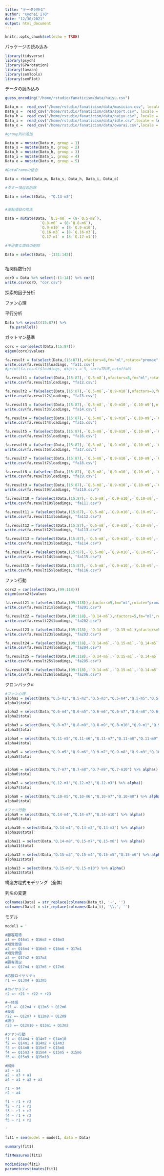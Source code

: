 ```yaml
---
title: "データ分析1"
author: "Kyohei ITO"
date: "12/30/2021"
output: html_document
---
```


```r
knitr::opts_chunk$set(echo = TRUE)
```


パッケージの読み込み

```r

library(tidyverse)
library(psych)
library(GPArotation)
library(lavaan)
library(semTools)
library(semPlot)

```

データの読み込み

```r
guess_encoding("/home/rstudio/fanaticism/data/haiyu.csv")

Data_m =  read_csv("/home/rstudio/fanaticism/data/musician.csv", locale = locale(encoding = "CP932"))
Data_s =  read_csv("/home/rstudio/fanaticism/data/sport.csv", locale = locale(encoding = "CP932"))
Data_h =  read_csv("/home/rstudio/fanaticism/data/haiyu.csv", locale = locale(encoding = "CP932"))
Data_i =  read_csv("/home/rstudio/fanaticism/data/idle.csv",locale = locale(encoding = "CP932"))
Data_o =  read_csv("/home/rstudio/fanaticism/data/owarai.csv",locale = locale(encoding = "CP932"))

#group列の追加

Data_m = mutate(Data_m, group = 1)
Data_s = mutate(Data_m, group = 2)
Data_h = mutate(Data_h, group = 3)
Data_i = mutate(Data_i, group = 4)
Data_o = mutate(Data_m, group = 5)

#DataFrameの結合

Data = rbind(Data_m, Data_s, Data_h, Data_i, Data_o)

#ダミー項目の削除

Data = select(Data, -"Q.13-m3")


#逆転項目の修正

Data = mutate(Data, `Q.5-m8` = (8-`Q.5-m8`),
                `Q.8-m6` = (8-`Q.8-m6`),
                `Q.9-m10` = (8-`Q.9-m10`),
                `Q.16-m3` = (8-`Q.16-m3`),
                `Q.17-m1` = (8-`Q.17-m1`))

#不必要な項目の削除

Data = select(Data, -(131:142))



```

相関係数行列
```r

corD = Data %>% select(-(1:14)) %>% cor()
write.csv(corD, "cor.csv")

```


探索的因子分析

ファン心理

平行分析
```r
Data %>% select((15:87)) %>% 
  fa.parallel()

```

ガットマン基準
```r
corx = cor(select(Data,(15:87)))
eigen(corx)$values

```

```r

fa.result = fa(select(Data,(15:87)),nfactors=8,fm="ml",rotate="promax",scores=TRUE)
write.csv(fa.result$loadings, "fa11.csv")
#print(fa.result$loadings, digits = 3, sort=TRUE,cutoff=0)

```
```r
fa.result1 = fa(select(Data,(15:87),-`Q.5-m8`),nfactors=8,fm="ml",rotate="promax",scores=TRUE)
write.csv(fa.result1$loadings, "fa12.csv")
```

```r
fa.result2 = fa(select(Data,(15:87),-`Q.5-m8`,-`Q.9-m10`),nfactors=8,fm="ml",rotate="promax",scores=TRUE)
write.csv(fa.result2$loadings, "fa13.csv")
```

```r
fa.result3 = fa(select(Data,(15:87),-`Q.5-m8`,-`Q.9-m10`,-`Q.10-m9`),nfactors=8,fm="ml",rotate="promax",scores=TRUE)
write.csv(fa.result3$loadings, "fa14.csv")
```

```r
fa.result4 = fa(select(Data,(15:87),-`Q.5-m8`,-`Q.9-m10`,-`Q.10-m9`,-`Q.10-m4`),nfactors=8,fm="ml",rotate="promax",scores=TRUE)
write.csv(fa.result4$loadings, "fa15.csv")
```

```r
fa.result5 = fa(select(Data,(15:87),-`Q.5-m8`,-`Q.9-m10`,-`Q.10-m9`,-`Q.10-m4`,-`Q.8-m6`),nfactors=8,fm="ml",rotate="promax",scores=TRUE)
write.csv(fa.result5$loadings, "fa16.csv")
```

```r
fa.result6 = fa(select(Data,(15:87),-`Q.5-m8`,-`Q.9-m10`,-`Q.10-m9`,-`Q.10-m4`,-`Q.8-m6`,-`Q.11-m4`),nfactors=8,fm="ml",rotate="promax",scores=TRUE)
write.csv(fa.result6$loadings, "fa17.csv")
```

```r
fa.result7 = fa(select(Data,(15:87),-`Q.5-m8`,-`Q.9-m10`,-`Q.10-m9`,-`Q.10-m4`,-`Q.8-m6`,-`Q.11-m4`,-`Q.11-m3`),nfactors=8,fm="ml",rotate="promax",scores=TRUE)
write.csv(fa.result7$loadings, "fa18.csv")
```

```r
fa.result8 = fa(select(Data,(15:87),-`Q.5-m8`,-`Q.9-m10`,-`Q.10-m9`,-`Q.10-m4`,-`Q.8-m6`,-`Q.11-m4`,-`Q.11-m3`,-`Q.11-m2`),nfactors=8,fm="ml",rotate="promax",scores=TRUE)
write.csv(fa.result8$loadings, "fa19.csv")
```

```r
fa.result9 = fa(select(Data,(15:87),-`Q.5-m8`,-`Q.9-m10`,-`Q.10-m9`,-`Q.10-m4`,-`Q.8-m6`,-`Q.11-m4`,-`Q.11-m3`,-`Q.11-m2`,-`Q.8-m5`),nfactors=8,fm="ml",rotate="promax",scores=TRUE)
write.csv(fa.result9$loadings, "fa110.csv")
```

```r
fa.result10 = fa(select(Data,(15:87),-`Q.5-m8`,-`Q.9-m10`,-`Q.10-m9`,-`Q.10-m4`,-`Q.8-m6`,-`Q.11-m4`,-`Q.11-m3`,-`Q.11-m2`,-`Q.8-m5`,-`Q.8-m4`),nfactors=8,fm="ml",rotate="promax",scores=TRUE)
write.csv(fa.result10$loadings, "fa111.csv")
```

```r
fa.result11 = fa(select(Data,(15:87),-`Q.5-m8`,-`Q.9-m10`,-`Q.10-m9`,-`Q.10-m4`,-`Q.8-m6`,-`Q.11-m4`,-`Q.11-m3`,-`Q.11-m2`,-`Q.8-m5`,-`Q.8-m4`,-`Q.11-m1`),nfactors=8,fm="ml",rotate="promax",scores=TRUE)
write.csv(fa.result11$loadings, "fa112.csv")
```

```r
fa.result12 = fa(select(Data,(15:87),-`Q.5-m8`,-`Q.9-m10`,-`Q.10-m9`,-`Q.10-m4`,-`Q.8-m6`,-`Q.11-m4`,-`Q.11-m3`,-`Q.11-m2`,-`Q.8-m5`,-`Q.8-m4`,-`Q.11-m1`,-`Q.8-m3`),nfactors=8,fm="ml",rotate="promax",scores=TRUE)
write.csv(fa.result12$loadings, "fa113.csv")
```

```r
fa.result13 = fa(select(Data,(15:87),-`Q.5-m8`,-`Q.9-m10`,-`Q.10-m9`,-`Q.10-m4`,-`Q.8-m6`,-`Q.11-m4`,-`Q.11-m3`,-`Q.11-m2`,-`Q.8-m5`,-`Q.8-m4`,-`Q.11-m1`,-`Q.8-m3`,-`Q.8-m2`),nfactors=8,fm="ml",rotate="promax",scores=TRUE)
write.csv(fa.result13$loadings, "fa114.csv")
```

```r
fa.result14 = fa(select(Data,(15:87),-`Q.5-m8`,-`Q.9-m10`,-`Q.10-m9`,-`Q.10-m4`,-`Q.8-m6`,-`Q.11-m4`,-`Q.11-m3`,-`Q.11-m2`,-`Q.8-m5`,-`Q.8-m4`,-`Q.11-m1`,-`Q.8-m3`,-`Q.8-m2`,-`Q.10-m10`),nfactors=8,fm="ml",rotate="promax",scores=TRUE)
write.csv(fa.result14$loadings, "fa115.csv")
```

```r
fa.result15 = fa(select(Data,(15:87),-`Q.5-m8`,-`Q.9-m10`,-`Q.10-m9`,-`Q.10-m4`,-`Q.8-m6`,-`Q.11-m4`,-`Q.11-m3`,-`Q.11-m2`,-`Q.8-m5`,-`Q.8-m4`,-`Q.11-m1`,-`Q.8-m3`,-`Q.8-m2`,-`Q.10-m10`,-`Q.9-m4`),nfactors=8,fm="ml",rotate="promax",scores=TRUE)
write.csv(fa.result15$loadings, "fa116.csv")
```

ファン行動

```r
corx2 = cor(select(Data,(99:118)))
eigen(corx2)$values

```

```r
fa.result21 = fa(select(Data,(99:118)),nfactors=5,fm="ml",rotate="promax",scores=TRUE)
write.csv(fa.result21$loadings, "fa201.csv")

```

```r
fa.result22 = fa(select(Data,(99:118),-`Q.14-m6`),nfactors=5,fm="ml",rotate="promax",scores=TRUE)
write.csv(fa.result22$loadings, "fa202.csv")

```

```r
fa.result23 = fa(select(Data,(99:118),-`Q.14-m6`,-`Q.15-m1`),nfactors=5,fm="ml",rotate="promax",scores=TRUE)
write.csv(fa.result23$loadings, "fa203.csv")

```

```r
fa.result24 = fa(select(Data,(99:118),-`Q.14-m6`,-`Q.15-m1`,-`Q.14-m5`),nfactors=5,fm="ml",rotate="promax",scores=TRUE)
write.csv(fa.result24$loadings, "fa204.csv")

```

```r
fa.result25 = fa(select(Data,(99:118),-`Q.14-m6`,-`Q.15-m1`,-`Q.14-m5`,-`Q.15-m2`),nfactors=5,fm="ml",rotate="promax",scores=TRUE)
write.csv(fa.result25$loadings, "fa205.csv")
```

```r
fa.result26 = fa(select(Data,(99:118),-`Q.14-m6`,-`Q.15-m1`,-`Q.14-m5`,-`Q.15-m2`,-`Q.14-m9`),nfactors=5,fm="ml",rotate="promax",scores=TRUE)
write.csv(fa.result26$loadings, "fa206.csv")
```


クロンバックα

```r
#ファン心理
alpha1 = select(Data,"Q.5-m1","Q.5-m2","Q.5-m3","Q.5-m4","Q.5-m5","Q.5-m6","Q.5-m7","Q.5-m9","Q.5-m10","Q.6-m1","Q.6-m2","Q.6-m3") %>% alpha()
alpha1$total

alpha2 = select(Data,"Q.6-m4","Q.6-m5","Q.6-m6","Q.6-m7","Q.6-m8","Q.6-m9","Q.6-m10","Q.7-m1","Q.7-m2","Q.7-m3","Q.7-m4","Q.7-m5","Q.7-m6") %>% alpha()
alpha2$total

alpha3 = select(Data,"Q.8-m7","Q.8-m8","Q.8-m9","Q.8-m10","Q.9-m1","Q.9-m2","Q.9-m3") %>% alpha()
alpha3$total

alpha4 = select(Data,"Q.11-m5","Q.11-m6","Q.11-m7","Q.11-m8","Q.11-m9","Q.11-m10","Q.8-m1") %>% alpha()
alpha4$total

alpha5 = select(Data,"Q.9-m5","Q.9-m6","Q.9-m7","Q.9-m8","Q.9-m9","Q.10-m1","Q.10-m2","Q.10-m3") %>% alpha()
alpha5$total


alpha6 = select(Data,"Q.7-m7","Q.7-m8","Q.7-m9","Q.7-m10") %>% alpha()
alpha6$total

alpha7 = select(Data,"Q.12-m1","Q.12-m2","Q.12-m3") %>% alpha()
alpha7$total

alpha8 = select(Data,"Q.10-m5","Q.10-m6","Q.10-m7","Q.10-m8") %>% alpha()
alpha8$total


```
```r
#ファン行動
alpha9 = select(Data,"Q.14-m4","Q.14-m7","Q.14-m10") %>% alpha()
alpha9$total

alpha10 = select(Data,"Q.14-m1","Q.14-m2","Q.14-m3") %>% alpha()
alpha10$total

alpha11 = select(Data,"Q.14-m8","Q.15-m7","Q.15-m8") %>% alpha()
alpha11$total

alpha12 = select(Data,"Q.15-m3","Q.15-m4","Q.15-m5","Q.15-m6") %>% alpha()
alpha12$total

alpha13 = select(Data,"Q.15-m9","Q.15-m10") %>% alpha()
alpha13$total


```

構造方程式モデリング（全体）


列名の変更
```r
colnames(Data) = str_replace(colnames(Data_t), '-', '')
colnames(Data) = str_replace(colnames(Data_t), '\\.', '')

```



モデル
```r
model1 = '

#顧客期待
a1 =~ Q16m1 + Q16m2 + Q16m3 
#知覚価値
a2 =~ Q16m4 + Q16m5 + Q16m6 + Q17m1
#知覚価値
a3 =~ Q17m2 + Q17m3
#顧客満足
a4 =~ Q17m4 + Q17m5 + Q17m6

#応援ロイヤリティ
r1 =~ Q13m4 + Q13m5

#ロイヤリティ
r2 =~ r21 + r22 + r23

#一体感
r21 =~ Q12m4 + Q12m5 + Q12m6
#愛着
r22 =~ Q12m7 + Q12m8 + Q12m9
#誇り
r23 =~ Q12m10 + Q13m1 + Q13m2

#ファン行動
f1 =~ Q14m4 + Q14m7 + Q14m10
f2 =~ Q14m1 + Q14m2 + Q14m3
f3 =~ Q14m8 + Q15m7 + Q15m8
f4 =~ Q15m3 + Q15m4 + Q15m5 + Q15m6
f5 =~ Q15m9 + Q15m10

#回帰
a3 ~ a1
a2 ~ a3 + a1
a4 ~ a1 + a2 + a3

r1 ~ a4
r2 ~ a4

f1 ~ r1 + r2
f2 ~ r1 + r2
f3 ~ r1 + r2
f4 ~ r1 + r2
f5 ~ r1 + r2

'

```



```r
fit1 = sem(model = model1, data = Data)

summary(fit1)
```
```r
fitMeasures(fit1)
```

```r
modindices(fit1)
parameterestimates(fit1)
```

